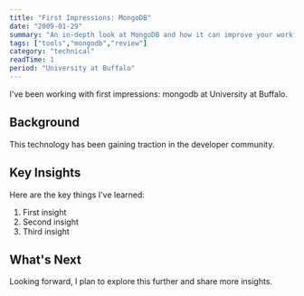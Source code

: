 ```yaml
---
title: "First Impressions: MongoDB"
date: "2009-01-29"
summary: "An in-depth look at MongoDB and how it can improve your workflow."
tags: ["tools","mongodb","review"]
category: "technical"
readTime: 1
period: "University at Buffalo"
---
```


I've been working with first impressions: mongodb at University at Buffalo.

## Background

This technology has been gaining traction in the developer community.

## Key Insights

Here are the key things I've learned:

1. First insight
2. Second insight
3. Third insight

## What's Next

Looking forward, I plan to explore this further and share more insights.

